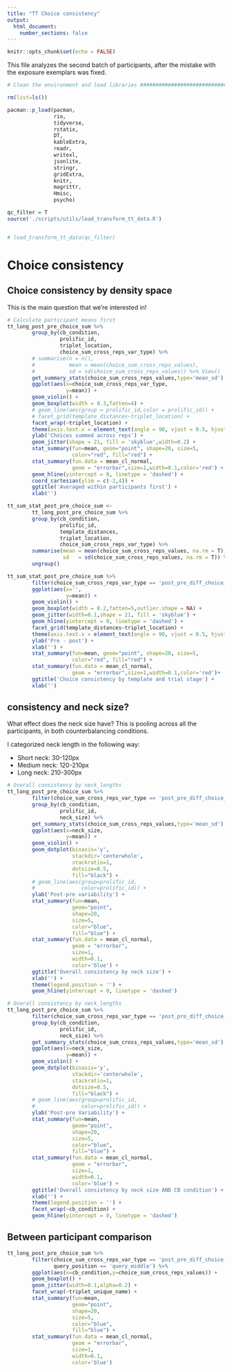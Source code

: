 ```yaml
---
title: "TT Choice consistency"
output:
  html_document:
    number_sections: false
---
```


```r
knitr::opts_chunk$set(echo = FALSE)
```

This file analyzes the second batch of participants, after the mistake with the exposure exemplars was fixed.

```r

# Clean the environment and load libraries ############################

rm(list=ls())

pacman::p_load(pacman,
               rio,
               tidyverse,
               rstatix,
               DT,
               kableExtra,
               readr,
               writexl,
               jsonlite,
               stringr,
               gridExtra,
               knitr,
               magrittr,
               Hmisc,
               psycho)

```

```r
qc_filter = T
source('./scripts/utils/load_transform_tt_data.R')


# load_transform_tt_data(qc_filter)

```


# Choice consistency

## Choice consistency by density space

This is the main question that we're interested in! 

```r

# Calculate participant means first
tt_long_post_pre_choice_sum %>%
        group_by(cb_condition,
                 prolific_id,
                 triplet_location,
                 choice_sum_cross_reps_var_type) %>%
        # summarise(n = n(),
        #           mean = mean(choice_sum_cross_reps_values),
        #           sd = sd(choice_sum_cross_reps_values)) %>% View()
        get_summary_stats(choice_sum_cross_reps_values,type='mean_sd') %>% 
        ggplot(aes(x=choice_sum_cross_reps_var_type,
                   y=mean)) +
        geom_violin() +
        geom_boxplot(width = 0.3,fatten=4) +
        # geom_line(aes(group = prolific_id,color = prolific_id)) +
        # facet_grid(template_distances~triplet_location) +
        facet_wrap(~triplet_location) +
        theme(axis.text.x = element_text(angle = 90, vjust = 0.5, hjust=1)) + 
        ylab('Choices summed across reps') + 
        geom_jitter(shape = 21, fill = 'skyblue',width=0.2) + 
        stat_summary(fun=mean, geom="point", shape=20, size=5, 
                     color="red", fill="red") + 
        stat_summary(fun.data = mean_cl_normal,
                     geom = "errorbar",size=1,width=0.1,color='red') +
        geom_hline(yintercept = 0, linetype = 'dashed') +
        coord_cartesian(ylim = c(-2,4)) +
        ggtitle('Averaged within participants first') + 
        xlab('')

```
```r

tt_sum_stat_post_pre_choice_sum <- 
        tt_long_post_pre_choice_sum %>%
        group_by(cb_condition,
                 prolific_id,
                 template_distances,
                 triplet_location,
                 choice_sum_cross_reps_var_type) %>%
        summarise(mean = mean(choice_sum_cross_reps_values, na.rm = T),
                  sd   = sd(choice_sum_cross_reps_values, na.rm = T)) %>%
        ungroup()

```

```r
tt_sum_stat_post_pre_choice_sum %>%
        filter(choice_sum_cross_reps_var_type == 'post_pre_diff_choice_sum_cross_reps') %>%
        ggplot(aes(x='',
                   y=mean)) +
        geom_violin() +
        geom_boxplot(width = 0.2,fatten=5,outlier.shape = NA) +
        geom_jitter(width=0.1,shape = 21, fill = 'skyblue') +
        geom_hline(yintercept = 0, linetype = 'dashed') +
        facet_grid(template_distances~triplet_location) +
        theme(axis.text.x = element_text(angle = 90, vjust = 0.5, hjust=1)) +
        ylab('Pre - post') + 
        xlab('') +
        stat_summary(fun=mean, geom="point", shape=20, size=5, 
                     color="red", fill="red") + 
        stat_summary(fun.data = mean_cl_normal,
                     geom = "errorbar",size=1,width=0.1,color='red')+ 
        ggtitle('Choice consistency by template and trial stage') + 
        xlab('')


```

## consistency and neck size?

What effect does the neck size have? This is pooling across all the participants, in both counterbalancing conditions.


I categorized neck length in the following way:

- Short neck: 30-120px
- Medium neck: 120-210px
- Long neck: 210-300px

``` r
# Overall consistency by neck_lengths
tt_long_post_pre_choice_sum %>%
        filter(choice_sum_cross_reps_var_type == 'post_pre_diff_choice_sum_cross_reps') %>% 
        group_by(cb_condition,
                 prolific_id,
                 neck_size) %>%
        get_summary_stats(choice_sum_cross_reps_values,type='mean_sd') %>% 
        ggplot(aes(x=neck_size,
                   y=mean)) + 
        geom_violin() +
        geom_dotplot(binaxis='y',
                     stackdir='centerwhole',
                     stackratio=1, 
                     dotsize=0.5, 
                     fill="black") + 
        # geom_line(aes(group=prolific_id,
        #               color=prolific_id)) +
        ylab('Post-pre variability') + 
        stat_summary(fun=mean, 
                     geom="point",
                     shape=20, 
                     size=5, 
                     color="blue",
                     fill="blue") + 
        stat_summary(fun.data = mean_cl_normal,
                     geom = "errorbar",
                     size=1,
                     width=0.1,
                     color='blue') + 
        ggtitle('Overall consistency by neck size') + 
        xlab('') + 
        theme(legend.position = '') +
        geom_hline(yintercept = 0, linetype = 'dashed')

# Overall consistency by neck_lengths
tt_long_post_pre_choice_sum %>%
        filter(choice_sum_cross_reps_var_type == 'post_pre_diff_choice_sum_cross_reps') %>% 
        group_by(cb_condition,
                 prolific_id,
                 neck_size) %>%
        get_summary_stats(choice_sum_cross_reps_values,type='mean_sd') %>% 
        ggplot(aes(x=neck_size,
                   y=mean)) + 
        geom_violin() +
        geom_dotplot(binaxis='y',
                     stackdir='centerwhole',
                     stackratio=1, 
                     dotsize=0.5, 
                     fill="black") + 
        # geom_line(aes(group=prolific_id,
        #               color=prolific_id)) +
        ylab('Post-pre Variability') + 
        stat_summary(fun=mean, 
                     geom="point",
                     shape=20, 
                     size=5, 
                     color="blue",
                     fill="blue") + 
        stat_summary(fun.data = mean_cl_normal,
                     geom = "errorbar",
                     size=1,
                     width=0.1,
                     color='blue') + 
        ggtitle('Overall consistency by neck size AND CB condition') + 
        xlab('') + 
        theme(legend.position = '') +
        facet_wrap(~cb_condition) +
        geom_hline(yintercept = 0, linetype = 'dashed')


```


## Between participant comparison

```r

tt_long_post_pre_choice_sum %>%
        filter(choice_sum_cross_reps_var_type == 'post_pre_diff_choice_sum_cross_reps',
               query_position == 'query_middle') %>%
        ggplot(aes(x=cb_condition,y=choice_sum_cross_reps_values)) +
        geom_boxplot() +
        geom_jitter(width=0.1,alpha=0.2) + 
        facet_wrap(~triplet_unique_name) +
        stat_summary(fun=mean, 
                     geom="point",
                     shape=20, 
                     size=5, 
                     color="blue",
                     fill="blue") + 
        stat_summary(fun.data = mean_cl_normal,
                     geom = "errorbar",
                     size=1,
                     width=0.1,
                     color='blue')        



```

